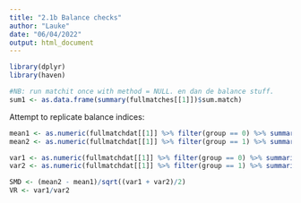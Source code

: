```yaml
---
title: "2.1b Balance checks"
author: "Lauke"
date: "06/04/2022"
output: html_document
---
```


```r
library(dplyr)
library(haven)
```


```r
#NB: run matchit once with method = NULL. en dan de balance stuff.
sum1 <- as.data.frame(summary(fullmatches[[1]])$sum.match)
```

Attempt to replicate balance indices:
```r
mean1 <- as.numeric(fullmatchdat[[1]] %>% filter(group == 0) %>% summarise(mean(AGE)))
mean2 <- as.numeric(fullmatchdat[[1]] %>% filter(group == 1) %>% summarise(mean(AGE)))

var1 <- as.numeric(fullmatchdat[[1]] %>% filter(group == 0) %>% summarise(var(AGE)))
var2 <- as.numeric(fullmatchdat[[1]] %>% filter(group == 1) %>% summarise(var(AGE)))

SMD <- (mean2 - mean1)/sqrt((var1 + var2)/2)
VR <- var1/var2
```